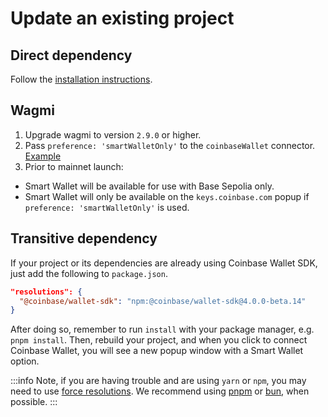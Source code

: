 # Update an existing project

## Direct dependency 
Follow the [installation instructions](/sdk/install).

## Wagmi 
1. Upgrade wagmi to version `2.9.0` or higher. 
1. Pass `preference: 'smartWalletOnly'` to the `coinbaseWallet` connector. [Example](/guides/create-app/using-wagmi#4-update-the-wagmi-config-and-coinbasewallet-connector-to-use-basesepolia)
1. Prior to mainnet launch:
  - Smart Wallet will be available for use with Base Sepolia only.
  - Smart Wallet will only be available on the `keys.coinbase.com` popup if `preference: 'smartWalletOnly'` is used. 


## Transitive dependency
If your project or its dependencies are already using 
Coinbase Wallet SDK, just add the following to `package.json`.
```json
"resolutions": {
  "@coinbase/wallet-sdk": "npm:@coinbase/wallet-sdk@4.0.0-beta.14"
}
```
After doing so, remember to run `install` with your package manager, e.g. `pnpm install`. 
Then, rebuild your project, and when you click to connect Coinbase Wallet, you will see a new 
popup window with a Smart Wallet option. 

:::info
Note, if you are having trouble and are using `yarn` or `npm`, you may need to use [force resolutions](https://www.npmjs.com/package/npm-force-resolutions).
We recommend using [pnpm](https://pnpm.io/) or [bun](https://bun.sh/), when possible.
:::